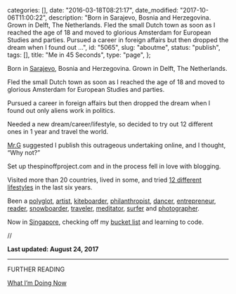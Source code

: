 
  categories: [],
  date: "2016-03-18T08:21:17",
  date_modified: "2017-10-06T11:00:22",
  description:
    "Born in Sarajevo, Bosnia and Herzegovina. Grown in Delft, The Netherlands. Fled the small Dutch town as soon as I reached the age of 18 and moved to glorious Amsterdam for European Studies and parties. Pursued a career in foreign affairs but then dropped the dream when I found out …",
  id: "5065",
  slug: "aboutme",
  status: "publish",
  tags: [],
  title: "Me in 45 Seconds",
  type: "page",
};


Born in [Sarajevo](http://www.instagram.com/explore/tags/mirhaxSarajevo/), Bosnia and Herzegovina. Grown in Delft, The Netherlands.

Fled the small Dutch town as soon as I reached the age of 18 and moved to glorious Amsterdam for European Studies and parties.

Pursued a career in foreign affairs but then dropped the dream when I found out only aliens work in politics.

Needed a new dream/career/lifestyle, so decided to try out 12 different ones in 1 year and travel the world.

[Mr.G](http://www.instagram.com/explore/tags/mirhaxG/) suggested I publish this outrageous undertaking online, and I thought, “Why not?”

Set up thespinoffproject.com and in the process fell in love with blogging.

Visited more than 20 countries, lived in some, and tried [12 different lifestyles](http://www.thespinoffproject.com/category/spinoffs/) in the last six years.

Been a [polyglot](/tsop/posts/polyglot-month/), [artist](/tsop/posts/artist-month/), [kiteboarder](/tsop/posts/kiteboarder-month/), [philanthropist](/tsop/posts/philanthropist-month/), [dancer](/tsop/posts/dancer-month/), [entrepreneur](/tsop/posts/entrepreneur-month/), [reader](/tsop/posts/reader-month/), [snowboarder](/tsop/posts/snowboarder-month/), [traveler](https://www.instagram.com/explore/tags/spinoff9traveler/), [meditator](/tsop/posts/meditator-month/), [surfer](/tsop/posts/surfer-month/) and [photographer](/tsop/posts/photographer-month/).

Now in [Singapore](http://www.instagram.com/explore/tags/mirhaxsingapore), checking off my [bucket list](/tsop/posts/bucket-list#the-bucket-list) and learning to code.

//

**Last updated: August 24, 2017**

---

FURTHER READING

[What I’m Doing Now](/tsop/now/)
